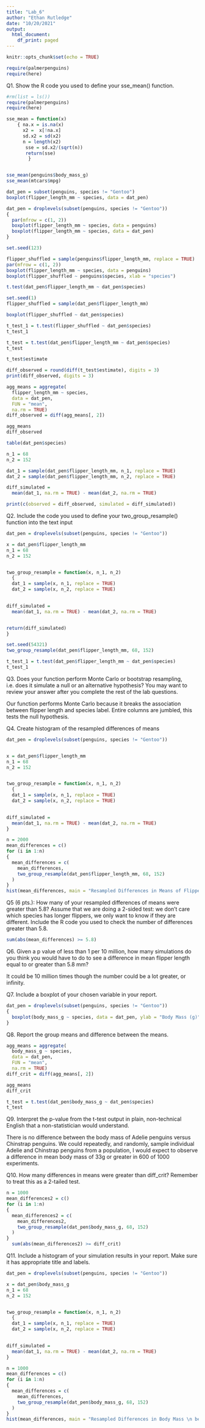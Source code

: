```yaml
---
title: "Lab_6"
author: "Ethan Rutledge"
date: "10/20/2021"
output:
  html_document:
    df_print: paged
---
```


```r
knitr::opts_chunk$set(echo = TRUE)
```

```r
require(palmerpenguins)
require(here)
```

Q1. Show the R code you used to define your sse_mean() function. 
```r
#rm(list = ls())
require(palmerpenguins)
require(here)

sse_mean = function(x)
    { na.x = is.na(x)
      x2 =  x[!na.x]
      sd.x2 = sd(x2)
      n = length(x2)
       sse = sd.x2/(sqrt(n))
       return(sse)
        }


sse_mean(penguins$body_mass_g)
sse_mean(mtcars$mpg)

```

```r
dat_pen = subset(penguins, species != "Gentoo")
boxplot(flipper_length_mm ~ species, data = dat_pen)

```

```r
dat_pen = droplevels(subset(penguins, species != "Gentoo"))
{
  par(mfrow = c(1, 2))
  boxplot(flipper_length_mm ~ species, data = penguins)
  boxplot(flipper_length_mm ~ species, data = dat_pen)
}

```

```r
set.seed(123)

flipper_shuffled = sample(penguins$flipper_length_mm, replace = TRUE)
par(mfrow = c(1, 2))
boxplot(flipper_length_mm ~ species, data = penguins)
boxplot(flipper_shuffled ~ penguins$species, xlab = "species")

```

```r
t.test(dat_pen$flipper_length_mm ~ dat_pen$species)

```

```r
set.seed(1)
flipper_shuffled = sample(dat_pen$flipper_length_mm)

boxplot(flipper_shuffled ~ dat_pen$species)

```

```r
t_test_1 = t.test(flipper_shuffled ~ dat_pen$species)
t_test_1

```

```r
t_test = t.test(dat_pen$flipper_length_mm ~ dat_pen$species)
t_test

t_test$estimate

diff_observed = round(diff(t_test$estimate), digits = 3)
print(diff_observed, digits = 3)
```

```r
agg_means = aggregate(
  flipper_length_mm ~ species, 
  data = dat_pen, 
  FUN = "mean", 
  na.rm = TRUE)
diff_observed = diff(agg_means[, 2])

agg_means
diff_observed

```

```r
table(dat_pen$species)

```

```r
n_1 = 68
n_2 = 152

dat_1 = sample(dat_pen$flipper_length_mm, n_1, replace = TRUE)
dat_2 = sample(dat_pen$flipper_length_mm, n_2, replace = TRUE)

diff_simulated = 
  mean(dat_1, na.rm = TRUE) - mean(dat_2, na.rm = TRUE)

print(c(observed = diff_observed, simulated = diff_simulated))

```

Q2. Include the code you used to define your two_group_resample() function into the text input
```r
dat_pen = droplevels(subset(penguins, species != "Gentoo"))

x = dat_pen$flipper_length_mm
n_1 = 68
n_2 = 152


two_group_resample = function(x, n_1, n_2) 
  {
  dat_1 = sample(x, n_1, replace = TRUE)
  dat_2 = sample(x, n_2, replace = TRUE)
  

diff_simulated = 
  mean(dat_1, na.rm = TRUE) - mean(dat_2, na.rm = TRUE)


return(diff_simulated)
}

set.seed(54321)
two_group_resample(dat_pen$flipper_length_mm, 68, 152)

t_test_1 = t.test(dat_pen$flipper_length_mm ~ dat_pen$species)
t_test_1

```


Q3. Does your function perform Monte Carlo or bootstrap resampling, i.e. does it simulate a null or an alternative hypothesis? You may want to review your answer after you complete the rest of the lab questions.

Our function performs Monte Carlo because it breaks the association between flipper length and species label. Entire columns are jumbled, this tests the null hypothesis. 


Q4. Create histogram of the resampled differences of means
```r

dat_pen = droplevels(subset(penguins, species != "Gentoo"))


x = dat_pen$flipper_length_mm
n_1 = 68
n_2 = 152


two_group_resample = function(x, n_1, n_2) 
  {
  dat_1 = sample(x, n_1, replace = TRUE)
  dat_2 = sample(x, n_2, replace = TRUE)
  

diff_simulated = 
  mean(dat_1, na.rm = TRUE) - mean(dat_2, na.rm = TRUE)
}

n = 2000
mean_differences = c()
for (i in 1:n)
{
  mean_differences = c(
    mean_differences,
    two_group_resample(dat_pen$flipper_length_mm, 68, 152)
  )
}
hist(mean_differences, main = "Resampled Differences in Means of Flipper Length \nBetween Adelie and Chinstrap Penguins", ylab = "Frequency" , xlab = "Adelie and \nChinstrap Flipper Lengths")

```

Q5 (6 pts.): How many of your resampled differences of means were greater than 5.8?
Assume that we are doing a 2-sided test: we don’t care which species has longer flippers, we only want to know if they are different.
Include the R code you used to check the number of differences greater than 5.8.
```r
sum(abs(mean_differences) >= 5.8)

```

Q6. Given a p value of less than 1 per 10 million, how many simulations do you think you would have to do to see a difference in mean flipper length equal to or greater than 5.8 mm?

It could be 10 million times though the number could be a lot greater, or infinity.

Q7. Include a boxplot of your chosen variable in your report.

```r

dat_pen = droplevels(subset(penguins, species != "Gentoo"))
{
  boxplot(body_mass_g ~ species, data = dat_pen, ylab = "Body Mass (g)", main = "Body Mass of Adelie and Chinstrap Penguins", xlab = "Species" )
}
```

Q8. Report the group means and difference between the means.

```r
agg_means = aggregate(
  body_mass_g ~ species, 
  data = dat_pen, 
  FUN = "mean", 
  na.rm = TRUE)
diff_crit = diff(agg_means[, 2])

agg_means
diff_crit

t_test = t.test(dat_pen$body_mass_g ~ dat_pen$species)
t_test

```

Q9. Interpret the p-value from the t-test output in plain, non-technical English that a non-statistician would understand.

There is no difference between the body mass of Adelie penguins versus Chinstrap penguins. We could repeatedly, and randomly, sample individual Adelie and Chinstrap penguins from a population, I would expect to observe a difference in mean body mass of 33g or greater in 600 of 1000 experiments.


Q10. How many differences in means were greater than diff_crit?
Remember to treat this as a 2-tailed test.

```r
n = 1000
mean_differences2 = c()
for (i in 1:n)
{
  mean_differences2 = c(
    mean_differences2,
    two_group_resample(dat_pen$body_mass_g, 68, 152)
  )
}
  sum(abs(mean_differences2) >= diff_crit)
````


Q11. Include a histogram of your simulation results in your report. Make sure it has appropriate title and labels.
```r

dat_pen = droplevels(subset(penguins, species != "Gentoo"))

x = dat_pen$body_mass_g
n_1 = 68
n_2 = 152


two_group_resample = function(x, n_1, n_2) 
  {
  dat_1 = sample(x, n_1, replace = TRUE)
  dat_2 = sample(x, n_2, replace = TRUE)
  

diff_simulated = 
  mean(dat_1, na.rm = TRUE) - mean(dat_2, na.rm = TRUE)
}

n = 1000
mean_differences = c()
for (i in 1:n)
{
  mean_differences = c(
    mean_differences,
    two_group_resample(dat_pen$body_mass_g, 68, 152)
  )
}
hist(mean_differences, main = "Resampled Differences in Body Mass \n between Adelie and Chinstrap Penguins", ylab = "Frequency", xlab = "Mean Differences" )

```




